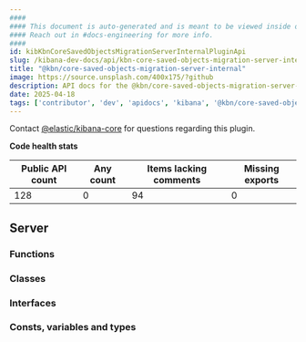 ```yaml
---
####
#### This document is auto-generated and is meant to be viewed inside our experimental, new docs system.
#### Reach out in #docs-engineering for more info.
####
id: kibKbnCoreSavedObjectsMigrationServerInternalPluginApi
slug: /kibana-dev-docs/api/kbn-core-saved-objects-migration-server-internal
title: "@kbn/core-saved-objects-migration-server-internal"
image: https://source.unsplash.com/400x175/?github
description: API docs for the @kbn/core-saved-objects-migration-server-internal plugin
date: 2025-04-18
tags: ['contributor', 'dev', 'apidocs', 'kibana', '@kbn/core-saved-objects-migration-server-internal']
---
```




Contact [@elastic/kibana-core](https://github.com/orgs/elastic/teams/kibana-core) for questions regarding this plugin.

**Code health stats**

| Public API count  | Any count | Items lacking comments | Missing exports |
|-------------------|-----------|------------------------|-----------------|
| 128 | 0 | 94 | 0 |

## Server

### Functions
<DocDefinitionList data={kbnCoreSavedObjectsMigrationServerInternalObj.server.functions}/>

### Classes
<DocDefinitionList data={kbnCoreSavedObjectsMigrationServerInternalObj.server.classes}/>

### Interfaces
<DocDefinitionList data={kbnCoreSavedObjectsMigrationServerInternalObj.server.interfaces}/>

### Consts, variables and types
<DocDefinitionList data={kbnCoreSavedObjectsMigrationServerInternalObj.server.misc}/>

